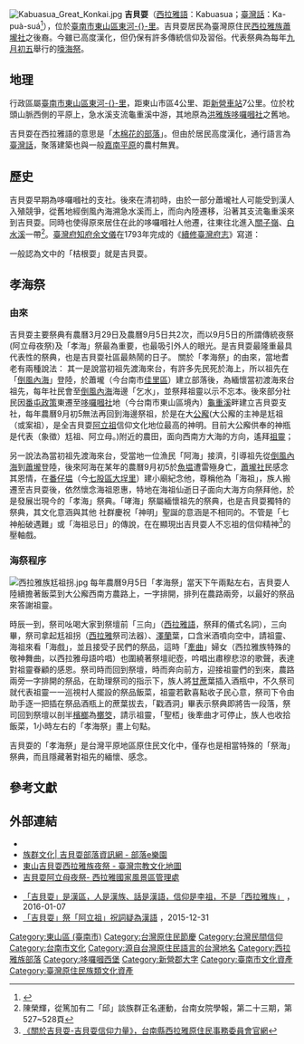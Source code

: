 [[File:Kabuasua_Great_Konkai.jpg|right]]
{{TW monument 
| name = 東山吉貝耍夜祭
| image =
| imagename = 
| class = 民俗
| level = 民俗
| date =2008年6月27日
| location =臺南市
| when =
| reg_url =https://nchdb.boch.gov.tw/assets/overview/folklore/20080627000003
| boxsize =
}}
{{TW monument 
| name = 東山吉貝耍西拉雅族夜祭
| image =
| imagename = 
| class = 民俗
| level = 重要民俗
| date =2013年10月4日
| location =臺南市
| when =
| reg_url =https://nchdb.boch.gov.tw/assets/overview/folklore/20131004000004
| boxsize =
}}
'''吉貝耍'''（[[西拉雅語|西拉雅語]]：Kabuasua；[[臺灣話|臺灣話]]：Ka-puà-suá<ref>{{cite book |author1=洪惟仁 |title=臺灣社會語言地理學研究第二冊：臺灣語言地圖集Ⅱ |date=2019 |isbn=978-957-801-866-2 |page=273}}</ref>），位於[[臺南市|臺南市]][[東山區_(臺南市)|東山區]][[東河里|東河-{}-里]]。吉貝耍居民為臺灣原住民[[西拉雅族|西拉雅族]][[蕭壠社|蕭壠社]]之後裔。今雖已高度漢化，但仍保有許多傳統信仰及習俗。代表祭典為每年[[九月初五|九月初五]]舉行的[[嚎海祭|嚎海祭]]。

==地理==
行政區屬[[臺南市|臺南市]][[東山區_(臺南市)|東山區]][[東河里|東河-{}-里]]，距東山市區4公里、距[[新營車站|新營車站]]7公里。位於枕頭山脈西側的平原上，急水溪支流龜重溪中游，其地原為[[洪雅族|洪雅族]][[哆囉嘓社|哆囉嘓社]]之舊地。

吉貝耍在西拉雅語的意思是「[[木棉花的部落|木棉花的部落]]」。但由於居民高度漢化，通行語言為[[臺灣話|臺灣話]]，聚落建築也與一般[[嘉南平原|嘉南平原]]的農村無異。

==歷史==

吉貝耍早期為哆囉嘓社的支社。後來在清初時，由於一部分蕭壠社人可能受到漢人入殖競爭，從舊地經倒風內海溯急水溪而上，而向內陸遷移，沿著其支流龜重溪來到吉貝耍。同時也使得原來居住在此的哆囉嘓社人他遷，往東往北進入[[關子嶺|關子嶺]]、[[白水溪|白水溪]]一帶<ref>陳榮輝，從篤加有二「邱」談族群正名運動，台南女院學報，第二十三期，第527~528頁</ref>。[[臺灣府知府|臺灣府知府]][[余文儀|余文儀]]在1793年完成的《[[臺灣府志|續修臺灣府志]]》寫道：
{{quote|width=500px|蕭壠社縣西七十里近番眾分居社東桔根耍，距舊社十二里}}

一般認為文中的「桔根耍」就是吉貝耍。

==孝海祭==
===由來===
吉貝耍主要祭典有農曆3月29日及農曆9月5日共2次，而以9月5日的所謂傳統夜祭(阿立母夜祭)及「孝海」祭最為重要，也最吸引外人的眼光。是吉貝耍最隆重最具代表性的祭典，也是吉貝耍社區最熱鬧的日子。
關於「孝海祭」的由來，當地耆老有兩種說法：
其一是說當初祖先渡海來台，有許多先民死於海上，所以祖先在「[[倒風內海|倒風內海]]」登陸，於蕭壠（今台南市[[佳里區|佳里區]]）建立部落後，為緬懷當初渡海來台祖先，每年社民會至[[倒風內海|倒風內海]]海邊「乞水」，並祭拜祖靈以示不忘本。後來部分社民因[[番屯政策|番屯政策]]東遷至[[哆囉嘓社|哆囉嘓社]]地（今台南市東山區境內）[[龜重溪|龜重溪]]畔建立吉貝耍支社，每年農曆9月初5無法再回到海邊祭祖，於是在大[[公廨_(原住民族)|公廨]](大公廨的主神是尪祖（或案祖），是全吉貝耍[[阿立祖|阿立祖]]信仰文化地位最高的神明。目前大公廨供奉的神瓶是代表（象徵）尪祖、阿立母。)附近的農田，面向西南方大海的方向，遙拜[[祖靈|祖靈]]；

另一說法為當初祖先渡海來台，受當地一位漁民「阿海」接濟，引導祖先從[[倒風內海|倒風內海]]到[[佳里區|蕭壠]]登陸，後來阿海在某年的農曆9月初5於[[魚塭|魚塭]]遭雷殛身亡，[[蕭壠社|蕭壠社]]民感念其恩情，在[[番仔塭|番仔塭]]（今[[七股區|七股區]][[大埕里_(臺南市七股區)|大埕里]]）建小廟紀念他，尊稱他為「海祖」，族人搬遷至吉貝耍後，依然懷念海祖恩惠，特地在海祖仙逝日子面向大海方向祭拜他，於是發展岀現今的「孝海」祭典。「哮海」祭屬緬懷祖先的祭典，也是吉貝耍獨特的祭典，其文化意涵與其他
社群慶祝「神明」聖誕的意涵是不相同的。不管是「七神船破遇難」或「海祖忌日」的傳說，在在顯現出吉貝耍人不忘祖的信仰精神<ref>[http://siraya.tnc.gov.tw/modules/tinyd0/index.php?id=86 《關於吉貝耍-吉貝耍信仰力量》，台南縣西拉雅原住民事務委員會官網]{{dead link|date=2017年12月 |bot=InternetArchiveBot |fix-attempted=yes }}</ref>的壓軸戲。

===海祭程序===
[[File:西拉雅族尪祖拐.jpg|thumb]]
每年農曆9月5日「孝海祭」當天下午兩點左右，吉貝耍人陸續擔著飯菜到大公廨西南方農路上，一字排開，排列在農路兩旁，以最好的祭品來答謝祖靈。

時辰一到，祭司吆喝大家到祭壇前「三向」（[[西拉雅語|西拉雅語]]，祭拜的儀式名詞），三向畢，祭司拿起尪祖拐（[[西拉雅族|西拉雅]]祭司法器）、[[澤蘭|澤蘭]]葉，口含米酒噴向空中，請祖靈、海祖來看「海戲」，並且接受子民們的祭品，這時「[[牽曲|牽曲]]」婦女（西拉雅族特殊的敬神舞曲，以西拉雅母語吟唱）也圍繞著祭壇祀壺，吟唱出肅穆悲涼的歌聲，表達對祖靈眷顧的感恩。祭司時而回到祭壇，時而奔向前方，迎接祖靈們的到來，農路兩旁一字排開的祭品，在助理祭司的指示下，族人將[[甘蔗|甘蔗]]葉插入酒瓶中，不久祭司就代表祖靈一一巡視村人擺設的祭品飯菜，祖靈若歡喜點收子民心意，祭司下令由助手逐一把插在祭品酒瓶上的蔗葉拔去，「戳酒洞」畢表示祭典即將告一段落，祭司回到祭壇以剖半[[檳榔|檳榔]]為[[擲筊|擲筊]]，請示祖靈，「聖桮」後牽曲才可停止，族人也收拾飯菜，1小時左右的「孝海祭」畫上句點。 

吉貝耍的「孝海祭」是台灣平原地區原住民文化中，僅存也是相當特殊的「祭海」祭典，而且隱藏著對祖先的緬懷、感念。

==參考文獻==
{{reflist}}

== 外部連結 ==
* {{Facebook|kabuasua|西拉雅族吉貝耍部落}}
* [http://www.e-tribe.org.tw/kabuasua/?page_id=48 族群文化| 吉貝耍部落資訊網 - 部落e樂園] {{Wayback|url=http://www.e-tribe.org.tw/kabuasua/?page_id=48 |date=20200717074237 }}
* [https://www.taiwangods.com/html/cultural/3_0011.aspx?i=49 東山吉貝耍西拉雅族夜祭 - 臺灣宗教文化地圖] {{Wayback|url=https://www.taiwangods.com/html/cultural/3_0011.aspx?i=49 |date=20200925202521 }}
* [https://web.archive.org/web/20170731132618/http://www.siraya-nsa.gov.tw/MainWeb/article.aspx?L=1&SNO=04000703 吉貝耍阿立母夜祭- 西拉雅國家風景區管理處]

* [http://laoism.blogspot.com/2016/01/blog-post_7.html?m=1 「吉貝耍」是漢區，人是漢族、話是漢語，信仰是李祖，不是「西拉雅族」] {{Wayback|url=http://laoism.blogspot.com/2016/01/blog-post_7.html?m=1 |date=20220303193234 }}，2016-01-07
* [http://laoism.blogspot.com/2015/12/blog-post_31.html?m=1 「吉貝耍」祭「阿立祖」祝詞疑為漢語] {{Wayback|url=http://laoism.blogspot.com/2015/12/blog-post_31.html?m=1 |date=20220303152122 }}，2015-12-31

{{新營郡}}
{{臺南市文化資產}}
{{中華民國無形文化資產民俗類}}

[[Category:東山區_(臺南市)|Category:東山區 (臺南市)]]
[[Category:台灣原住民節慶|Category:台灣原住民節慶]]
[[Category:台灣民間信仰|Category:台灣民間信仰]]
[[Category:台南市文化|Category:台南市文化]]
[[Category:源自台灣原住民語言的台灣地名|Category:源自台灣原住民語言的台灣地名]]
[[Category:西拉雅族部落|Category:西拉雅族部落]]
[[Category:哆囉嘓西堡|Category:哆囉嘓西堡]]
[[Category:新營郡大字|Category:新營郡大字]]
[[Category:臺南市文化資產|Category:臺南市文化資產]]
[[Category:臺灣原住民族類文化資產|Category:臺灣原住民族類文化資產]]
